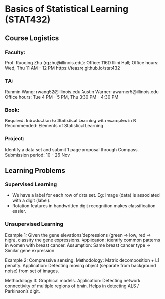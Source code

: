 # Basics of Statistical Learning (STAT432)

## Course Logistics

### Faculty:

Prof. Ruoqing Zhu (rqzhu@illinois.edu):
Office: 116D Illini Hall; Office hours: Wed, Thu 11 AM - 12 PM
https://teazrq.github.io/stat432

### TA:
Runmin Wang: rwang52@illinois.edu
Austin Warner: awarner5@illinois.edu
Office hours: Tue 4 PM - 5 PM, Thu 3:30 PM - 4:30 PM

### Book:
Required: Introduction to Statistical Learning with examples in R
Recommended: Elements of Statistical Learning

### Project:
Identify a data set and submit 1 page proposal through Compass. Submission period: 10 - 26 Nov

## Learning Problems

### Supervised Learning

- We have a label for each row of data set. Eg: Image (data) is associated with a digit (label).
- Rotation features in handwritten digit recognition makes classification easier.

### Unsupervised Learning

Example 1: Given the gene elevations/depressions (green => low, red => high), classify the gene expressions.
Application: Identify common patterns in women with breast cancer. Assumption: Same breast cancer type => Similar gene expression

Example 2: Compressive sensing.
Methodology: Matrix decomposition + L1 penalty.
Application: Detecting moving object (separate from background noise) from set of images.

Methodology 3: Graphical models.
Application: Detecting network connectivity of multiple regions of brain. Helps in detecting ALS / Parkinson's digit.
